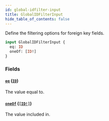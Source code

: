 ```yaml
---
id: global-idfilter-input
title: GlobalIDFilterInput
hide_table_of_contents: false
---
```


Define the filtering options for foreign key fields.

```graphql
input GlobalIDFilterInput {
  eq: ID
  oneOf: [ID!]
}
```

### Fields

#### [`eq`](#) ([`ID`](../../../developer/api-reference/scalars/id))

The value equal to.

#### [`oneOf`](#) ([`[ID!]`](../../../developer/api-reference/scalars/id))

The value included in.
